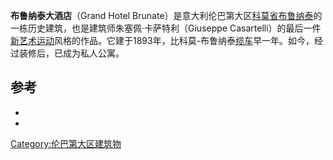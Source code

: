 {{Infobox building
| name =布鲁纳泰大酒店
| image = File:Grand hotel brunate.jpg
| location_country = ITA
| location = {{IT-LOM}}
| location_town = 布鲁纳泰
| address = Via A. Volta
| start_date = 1891
| stop_date = 1893
| architectural_style = [[新艺术运动|新艺术运动]]
| floors = 5
| architect = 朱塞佩·卡萨特利
| number_of_rooms = 50
}}
'''布鲁纳泰大酒店'''（Grand Hotel Brunate）是意大利伦巴第大区[[科莫省|科莫省]][[布鲁纳泰|布鲁纳泰]]的一栋历史建筑，也是建筑师朱塞佩·卡萨特利（Giuseppe Casartelli）的最后一件[[新艺术运动|新艺术运动]]风格的作品。它建于1893年，比科莫-布鲁纳泰[[缆车|缆车]]早一年。如今，经过装修后，已成为私人公寓。

== 参考 ==
* {{cite book|author=Cecilia De Carli|title=Brunate tra Eclettismo e Libery|publisher=NodoLibri|location=Como|year=2009|page=32-33}}
* {{Cite news|author=AA.VV.|title=Lombardia Liberty. Casa, industria e loisir|volume=Prealpi e laghi lombardi. Liberty e loisir|publisher=Altralinea Edizioni|year=2015}}
[[Category:伦巴第大区建筑物|Category:伦巴第大区建筑物]]